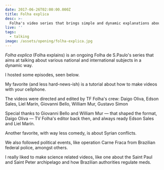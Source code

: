 ```yaml
---
date: 2017-06-26T02:00:00.000Z
title: Folha explica
desc: >-
  Folha's video series that brings simple and dynamic explanations about various subjects.
live: ''
tags:
  - talking
image: /assets/opening/folha-explica.jpg
---
```


_Folha explica_ (Folha explains) is an ongoing Folha de S.Paulo's series that aims at talking about various national and international subjects in a dynamic way.

I hosted some episodes, seen below.

My favorite (and less hard-news-ish) is a tutorial about how to make videos with your cellphone.

The videos were directed and edited by TF Folha's crew: Daigo Oliva, Edson Sales, Liel Marín, Giovanni Bello, William Mur, Gustavo Simon

Special thanks to Giovanni Bello and William Mur — that shaped the format, Daigo Oliva — TV Folha's editor back then, and always ready Edson Sales and Liel Marín.

<div className="video" title="Folha Explica" data-video="cZOQt3atBAQ"></div>

Another favorite, with way less comedy, is about Syrian conflicts.

<div className="video" title="Folha Explica" data-video="u6aLEhp6Y0g"></div>

We also followed political events, like operation Carne Fraca from Brazilian federal police, amongst others.

<div className="video" title="Folha Explica" data-video="TOoX5k0kbaM"></div>
<div className="video" title="Folha Explica" data-video="BfgstFDANso"></div>
<div className="video" title="Folha Explica" data-video="VcPXKl1UZYs"></div>

I really liked to make science related videos, like one about the Saint Paul and Saint Peter archipelago and how Brazilian authorities regulate meds.

<div className="video" title="Folha Explica" data-video="jv2oYhIdbxo"></div>
<div className="video" title="Folha Explica" data-video="0ScxBfN22FM"></div>
